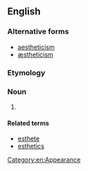 ==English==
{{wikipedia}}

===Alternative forms===
* [[aestheticism]]
* [[æstheticism]]

===Etymology===
{{suffix|en|esthetic|ism}}

===Noun===
{{en-noun}}

# {{lb|en|American spelling}} {{alternative spelling of|en|aestheticism}}

====Related terms====
* [[esthete]]
* [[esthetics]]

[[Category:en:Appearance]]